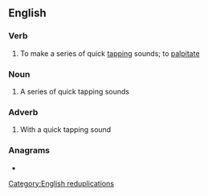{{also|pitapat}}
==English==

===Verb===
{{en-verb|++}}

# To make a series of quick [[tapping]] sounds; to [[palpitate]]

===Noun===
{{en-noun}}

# A series of quick tapping sounds

===Adverb===
{{en-adv|-}}

# With a quick tapping sound

===Anagrams===
* {{anagrams|en|a=aaipptt|apitpat}}

[[Category:English reduplications]]